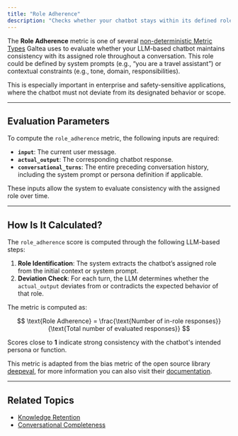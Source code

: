 ```yaml
---
title: "Role Adherence"
description: "Checks whether your chatbot stays within its defined role across the entire conversation."
---
```


The **Role Adherence** metric is one of several [non-deterministic Metric Types](/concepts/metric-type) Galtea uses to evaluate whether your LLM-based chatbot maintains consistency with its assigned role throughout a conversation. This role could be defined by system prompts (e.g., “you are a travel assistant”) or contextual constraints (e.g., tone, domain, responsibilities).

This is especially important in enterprise and safety-sensitive applications, where the chatbot must not deviate from its designated behavior or scope.

---

## Evaluation Parameters

To compute the `role_adherence` metric, the following inputs are required:

- **`input`**: The current user message.
- **`actual_output`**: The corresponding chatbot response.
- **`conversational_turns`**: The entire preceding conversation history, including the system prompt or persona definition if applicable.

These inputs allow the system to evaluate consistency with the assigned role over time.

---

## How Is It Calculated?

The `role_adherence` score is computed through the following LLM-based steps:

1. **Role Identification**: The system extracts the chatbot’s assigned role from the initial context or system prompt.
2. **Deviation Check**: For each turn, the LLM determines whether the `actual_output` deviates from or contradicts the expected behavior of that role.

The metric is computed as:

$$
\text{Role Adherence} = \frac{\text{Number of in-role responses}}{\text{Total number of evaluated responses}}
$$

Scores close to **1** indicate strong consistency with the chatbot's intended persona or function.

<Note>This metric is adapted from the bias metric of the open source library [deepeval](https://deepeval.com/), for more information you can also visit their [documentation](https://deepeval.com/docs/metrics-role-adherence).</Note>

---

## Related Topics

- [Knowledge Retention](/concepts/metric-type/knowledge-retention)
- [Conversational Completeness](/concepts/metric-type/conversational-completeness)